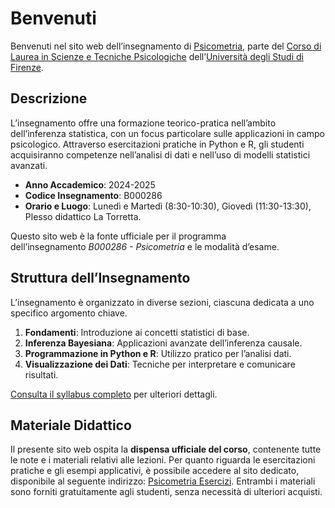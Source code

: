 # Benvenuti {.unnumbered}

Benvenuti nel sito web dell'insegnamento di [Psicometria](https://www.unifi.it/index.php?module=ofform2&mode=1&cmd=3&AA=2023&afId=689762), parte del [Corso di Laurea in Scienze e Tecniche Psicologiche](https://www.psicologia.unifi.it/vp-130-scienze-e-tecniche-psicologiche-l-24.html) dell'[Università degli Studi di Firenze](https://www.unifi.it/).

## Descrizione

L'insegnamento offre una formazione teorico-pratica nell'ambito dell'inferenza statistica, con un focus particolare sulle applicazioni in campo psicologico. Attraverso esercitazioni pratiche in Python e R, gli studenti acquisiranno competenze nell'analisi di dati e nell'uso di modelli statistici avanzati.

- **Anno Accademico**: 2024-2025
- **Codice Insegnamento**: B000286
- **Orario e Luogo**: Lunedì e Martedì (8:30-10:30), Giovedì (11:30-13:30), Plesso didattico La Torretta.

::: callout-note
Questo sito web è la fonte ufficiale per il programma dell'insegnamento *B000286 - Psicometria* e le modalità d’esame.
:::

## Struttura dell'Insegnamento

L'insegnamento è organizzato in diverse sezioni, ciascuna dedicata a uno specifico argomento chiave.

1. **Fondamenti**: Introduzione ai concetti statistici di base.
2. **Inferenza Bayesiana**: Applicazioni avanzate dell'inferenza causale.
3. **Programmazione in Python e R**: Utilizzo pratico per l'analisi dati.
4. **Visualizzazione dei Dati**: Tecniche per interpretare e comunicare risultati. 

[Consulta il syllabus completo](syllabus/syllabus.pdf) per ulteriori dettagli.

## Materiale Didattico

Il presente sito web ospita la **dispensa ufficiale del corso**, contenente tutte le note e i materiali relativi alle lezioni. Per quanto riguarda le esercitazioni pratiche e gli esempi applicativi, è possibile accedere al sito dedicato, disponibile al seguente indirizzo: [Psicometria Esercizi](https://ccaudek.github.io/psicometria-esercizi/). Entrambi i materiali sono forniti gratuitamente agli studenti, senza necessità di ulteriori acquisti.

